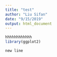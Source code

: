 ```yaml
---
title: "test"
author: "Liu Sifan"
date: "9/15/2019"
output: html_document
---
```

```r
hhhhhhhhhhhh
library(ggplot2)
```

```r
new line 
```

